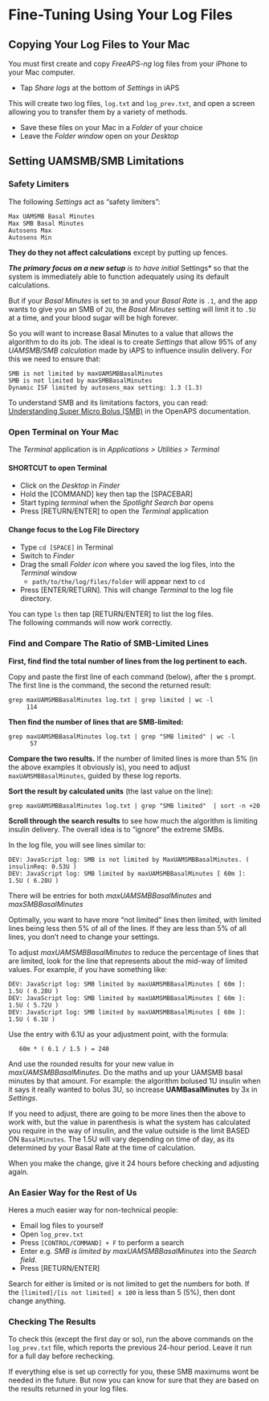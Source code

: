 # Fine-Tuning Using Your Log Files

## Copying Your Log Files to Your Mac
You must first create and copy *FreeAPS-ng* log files from your iPhone to your Mac computer.

- Tap *Share logs* at the bottom of *Settings* in iAPS

This will create two log files, `log.txt` and `log_prev.txt`, and open a screen allowing you to transfer them by a variety of methods.

- Save these files on your Mac in a *Folder* of your choice
- Leave the *Folder window* open on your *Desktop*

## Setting UAMSMB/SMB Limitations

### Safety Limiters
The following *Settings* act as "safety limiters":

```
Max UAMSMB Basal Minutes
Max SMB Basal Minutes
Autosens Max
Autosens Min
```

**They do they not affect calculations** except by putting up fences. 

***The primary focus on a new setup** is to have initial *Settings* so that the system is immediately able to function adequately using its default calculations.

But if your *Basal Minutes* is set to `30` and your *Basal Rate* is `.1`, and the app wants to give you an SMB of `2U`, the *Basal Minutes* setting will limit it to `.5U` at a time, and your blood sugar will be high forever.

So you will want to increase Basal Minutes to a value that allows the algorithm to do its job. The ideal is to create *Settings* that allow 95% of any *UAMSMB/SMB calculation* made by iAPS to influence insulin delivery. For this we need to ensure that:

```
SMB is not limited by maxUAMSMBBasalMinutes
SMB is not limited by maxSMBBasalMinutes
Dynamic ISF limited by autosens_max setting: 1.3 (1.3)
```
To understand SMB and its limitations factors, you can read:  
[Understanding Super Micro Bolus (SMB)](https://openaps.readthedocs.io/en/latest/docs/Customize-Iterate/oref1.html#understanding-super-micro-bolus-smb) in the OpenAPS documentation.

### Open Terminal on Your Mac

The *Terminal* application is in *Applications > Utilities > Terminal*

#### **SHORTCUT to open Terminal** 
* Click on the *Desktop* in *Finder*
* Hold the [COMMAND] key then tap the [SPACEBAR]
* Start typing *terminal* when the *Spotlight Search bar* opens
* Press [RETURN/ENTER] to open  the *Terminal* application

#### Change focus to the Log File Directory
* Type ```cd [SPACE]``` in Terminal
* Switch to *Finder*
* Drag the small *Folder icon* where you saved the log files, into the *Terminal* window
  * `path/to/the/log/files/folder` will appear next to `cd`
* Press [ENTER/RETURN]. This will change *Terminal* to the log file directory. 

You can type `ls` then tap [RETURN/ENTER] to list the log files.  
The following commands will now work correctly.

### Find and Compare The Ratio of SMB-Limited Lines

**First, find find the total number of lines from the log pertinent to each.** 

Copy and paste the first line of each command (below), after the `$` prompt. The first line is the command, the second the returned result:

```
grep maxUAMSMBBasalMinutes log.txt | grep limited | wc -l
     114
```

**Then find the number of lines that are SMB-limited:**

```
grep maxUAMSMBBasalMinutes log.txt | grep "SMB limited" | wc -l
      57
```

**Compare the two results.** If the number of limited lines is more than 5% (in the above examples it obviously is), you need to adjust ```maxUAMSMBBasalMinutes```, guided by these log reports.

**Sort the result by calculated units** (the last value on the line):

```
grep maxUAMSMBBasalMinutes log.txt | grep "SMB limited"  | sort -n +20
```

**Scroll through the search results** to see how much the algorithm is limiting insulin delivery. The overall idea is to "ignore" the extreme SMBs.

In the log file, you will see lines similar to:

```
DEV: JavaScript log: SMB is not limited by MaxUAMSMBBasalMinutes. ( insulinReq: 0.53U )
DEV: JavaScript log: SMB limited by maxUAMSMBBasalMinutes [ 60m ]: 1.5U ( 6.28U )
```

There will be entries for both *maxUAMSMBBasalMinutes* and *maxSMBBasalMinutes*

Optimally, you want to have more "not limited" lines then limited, with limited lines being less then 5% of all of the lines. If they are less than 5% of all lines, you don't need to change your settings.

To adjust *maxUAMSMBBasalMinutes* to reduce the percentage of lines that are limited, look for the line that represents about the mid-way of limited values.  For example, if you have something like:

```
DEV: JavaScript log: SMB limited by maxUAMSMBBasalMinutes [ 60m ]: 1.5U ( 6.28U )
DEV: JavaScript log: SMB limited by maxUAMSMBBasalMinutes [ 60m ]: 1.5U ( 5.72U )
DEV: JavaScript log: SMB limited by maxUAMSMBBasalMinutes [ 60m ]: 1.5U ( 6.1U )
```

Use the entry with 6.1U as your adjustment point, with the formula:

```
   60m * ( 6.1 / 1.5 ) = 240
```

And use the rounded results for your new value in *maxUAMSMBBasalMinutes*. Do the maths and up your UAMSMB basal minutes by that amount. For example: the algorithm bolused 1U insulin when it says it really wanted to bolus 3U, so increase **UAMBasalMinutes** by 3x in *Settings*.

If you need to adjust, there are going to be more lines then the above to work with, but the value in parenthesis is what the system has calculated you require in the way of insulin, and the value outside is the limit BASED ON `BasalMinutes`. The 1.5U will vary depending on time of day, as its determined by your Basal Rate at the time of calculation.

When you make the change, give it 24 hours before checking and adjusting again.

### An Easier Way for the Rest of Us
Heres a much easier way for non-technical people:

* Email log files to yourself
* Open `log_prev.txt`
* Press `[CONTROL/COMMAND] + F` to perform a search
* Enter e.g. *SMB is limited by maxUAMSMBBasalMinutes* into the *Search field*.
* Press [RETURN/ENTER]

Search for either is limited or is not limited to get the numbers for both. If the ```[limited]/[is not limited] x 100``` is less than 5 (5%), then dont change anything.

### Checking The Results
To check this (except the first day or so), run the above commands on the `log_prev.txt` file, which reports the previous 24-hour period. Leave it run for a full day before rechecking.

If everything else is set up correctly for you, these SMB maximums wont be needed in the future. But now you can know for sure that they are based on the results returned in your log files.
